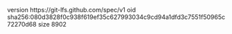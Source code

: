 version https://git-lfs.github.com/spec/v1
oid sha256:080d3828f0c938f619ef35c627993034c9cd94a1dfd3c7551f50965c72270d68
size 8902
